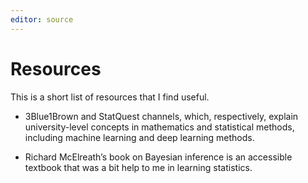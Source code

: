 ```yaml
---
editor: source
---
```


# Resources

This is a short list of resources that I find useful.

- 3Blue1Brown and StatQuest channels, which, respectively, explain university-level concepts in mathematics and statistical methods, including machine learning and deep learning methods. 

- Richard McElreath’s book on Bayesian inference is an accessible textbook that was a bit help to me in learning statistics.
 
